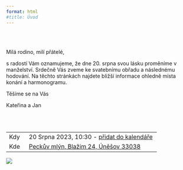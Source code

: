 ```yaml
---
format: html
#title: Úvod
---
```


<br></br>

Milá rodino, milí přátelé,

s radostí Vám oznamujeme, že dne 20. srpna svou lásku proměníme v manželství.
Srdečně Vás zveme ke svatebnímu obřadu a následnému hodování.
Na těchto stránkách najdete bližší informace ohledně místa konání a harmonogramu.

Těšíme se na Vás  

Kateřina a Jan

<br></br>

|           |                                                                      |
|-----------|----------------------------------------------------------------------|
| Kdy       | 20 Srpna 2023, 10:30 - [přidat do kalendáře](http://www.google.com/calendar/event?action=TEMPLATE&dates=20230820T083000Z%2F20230821T080000Z&text=Svatba%20Ka%C4%8Dka%20a%20Honza&location=Peck%C5%AFv%20ml%C3%BDn%20-%20ubytov%C3%A1n%C3%AD%20v%20soukrom%C3%AD%2C%20%C3%9An%C4%9B%C5%A1ov%2024%2C%20330%2038%20Bla%C5%BEim%2C%20%C4%8Cesko&details=)                                                |
| Kde       | [Peckův mlýn, Blažim 24, Úněšov 33038](https://mapy.cz/s/nedatolupo) |
[![](jak_k_nam.png)](https://mapy.cz/s/nedatolupo)


